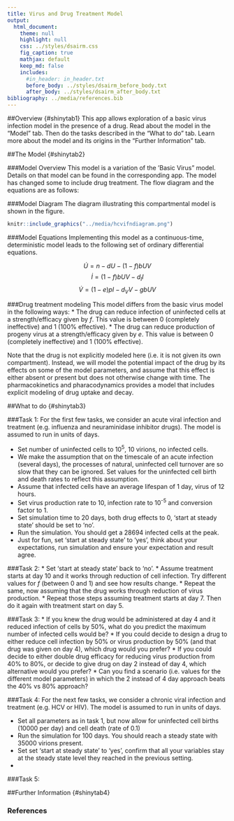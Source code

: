 ```yaml
---
title: Virus and Drug Treatment Model
output:
  html_document:
    theme: null
    highlight: null
    css: ../styles/dsairm.css
    fig_caption: true
    mathjax: default 
    keep_md: false
    includes:
      #in_header: in_header.txt
      before_body: ../styles/dsairm_before_body.txt
      after_body: ../styles/dsairm_after_body.txt 
bibliography: ../media/references.bib
---
```


##Overview {#shinytab1}
This app allows exploration of a basic virus infection model in the presence of a drug. Read about the model in the "Model" tab. Then do the tasks described in the "What to do" tab. Learn more about the model and its origins in the "Further Information" tab.


##The Model {#shinytab2}

###Model Overview
This model is a variation of the 'Basic Virus" model. Details on that model can be found in the corresponding app. The model has changed some to include drug treatment. 
The flow diagram and the equations are as follows:



###Model Diagram
The diagram illustrating this compartmental model is shown in the figure.

```r
knitr::include_graphics("../media/hcvifndiagram.png")
```


###Model Equations
Implementing this model as a continuous-time, deterministic model leads to the following set of ordinary differential equations. 

$$\dot U = n - dU - (1-f)bUV$$ 
$$\dot I = (1-f)bUV - d_I I$$
$$\dot V = (1-e)pI - d_V V - gbUV$$

###Drug treatment modeling
This model differs from the basic virus model in the following ways:
* The drug can reduce infection of uninfected cells at a strength/efficacy given by _f_. This value is between 0 (completely ineffective) and 1 (100% effective).
* The drug can reduce production of progeny virus at a strength/efficacy given by _e_. This value is between 0 (completely ineffective) and 1 (100% effective).

Note that the drug is not explicitly modeled here (i.e. it is not given its own compartment). Instead, we will model the potential impact of the drug by its effects on some of the model parameters, and assume that this effect is either absent or present but does not otherwise change with time. The pharmacokinetics and pharacodynamics provides a model that includes explicit modeling of drug uptake and decay.


##What to do {#shinytab3}

###Task 1: 
For the first few tasks, we consider an acute viral infection and treatment (e.g. influenza and neuraminidase inhibitor drugs). The model is assumed to run in units of days.

* Set number of uninfected cells to 10^5^, 10 virions, no infected cells.
* We make the assumption that on the timescale of an acute infection (several days), the processes of natural, uninfected cell turnover are so slow that they can be ignored. Set values for the uninfected cell birth and death rates to reflect this assumption. 
* Assume that infected cells have an average lifespan of 1 day, virus of 12 hours.
* Set virus production rate to 10, infection rate to 10^-5^ and conversion factor to 1. 
* Set simulation time to 20 days, both drug effects to 0, 'start at steady state' should be set to 'no'. 
* Run the simulation. You should get a 28694 infected cells at the peak.
* Just for fun, set 'start at steady state' to 'yes', think about your expectations, run simulation and ensure your expectation and result agree.

###Task 2: 
* Set 'start at steady state' back to 'no'. 
* Assume treatment starts at day 10 and it works through reduction of cell infection. Try different values for _f_ (between 0 and 1) and see how results change. 
* Repeat the same, now assuming that the drug works through reduction of virus production.
* Repeat those steps assuming treatment starts at day 7. Then do it again with treatment start on day 5.

###Task 3: 
* If you knew the drug would be administered at day 4 and it reduced infection of cells by 50%, what do you predict the maximum number of infected cells would be?
* If you could decide to design a drug to either reduce cell infection by 50% or virus production by 50% (and that drug was given on day 4), which drug would you prefer?
* If you could decide to either double drug efficacy for reducing virus production from 40% to 80%, or decide to give drug on day 2 instead of day 4, which alternative would you prefer?
* Can you find a scenario (i.e. values for the different model parameters) in which the 2 instead of 4 day approach beats the 40% vs 80% approach?


###Task 4: 
For the next few tasks, we consider a chronic viral infection and treatment (e.g. HCV or HIV). The model is assumed to run in units of days.

* Set all parameters as in task 1, but now allow for uninfected cell births (10000 per day) and cell death (rate of 0.1)
* Run the simulation for 100 days. You should reach a steady state with 35000 virions present.
* Set set 'start at steady state' to 'yes', confirm that all your variables stay at the steady state level they reached in the previous setting.
* 

###Task 5: 



##Further Information {#shinytab4}

### References


